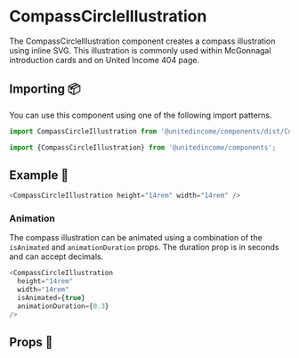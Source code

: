 
# CompassCircleIllustration

The CompassCircleIllustration component creates a compass illustration using inline SVG. This illustration is commonly used within McGonnagal introduction cards and on United Income 404 page.

## Importing 📦

You can use this component using one of the following import patterns.

```javascript
import CompassCircleIllustration from '@unitedincome/components/dist/CompassCircleIllustration';
```

```javascript
import {CompassCircleIllustration} from '@unitedincome/components';
```

## Example 🚀

<Preview>
  <CompassCircleIllustration height="14rem" width="14rem" />
</Preview>

```javascript
<CompassCircleIllustration height="14rem" width="14rem" />
```

### Animation

The compass illustration can be animated using a combination of the `isAnimated` and `animationDuration` props. The duration prop is in seconds and can accept decimals.

<Preview>
  <CompassCircleIllustration
    height="14rem"
    width="14rem"
    isAnimated={true}
    animationDuration={0.3}
  />
</Preview>

```javascript
<CompassCircleIllustration
  height="14rem"
  width="14rem"
  isAnimated={true}
  animationDuration={0.3}
/>
```

## Props 🔧

<Props of={CompassCircleIllustration} />
